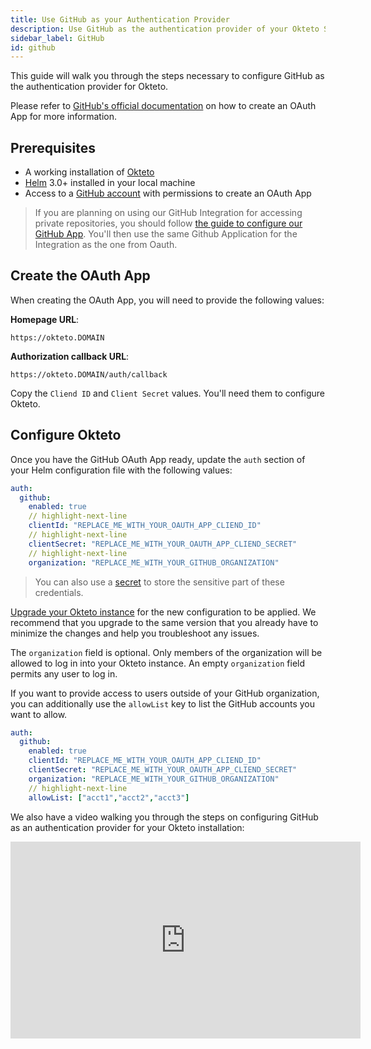```yaml
---
title: Use GitHub as your Authentication Provider
description: Use GitHub as the authentication provider of your Okteto Self-hosted instance
sidebar_label: GitHub
id: github
---
```


This guide will walk you through the steps necessary to configure GitHub as the authentication provider for Okteto.

Please refer to [GitHub's official documentation](https://developer.github.com/apps/building-oauth-apps/creating-an-oauth-app/) on how to create an OAuth App for more information.

## Prerequisites

- A working installation of [Okteto](get-started/install/index.mdx)
- [Helm](https://helm.sh/docs/intro/install/) 3.0+ installed in your local machine
- Access to a [GitHub account](https://github.com/) with permissions to create an OAuth App

> If you are planning on using our GitHub Integration for accessing private repositories, you should follow [the guide to configure our GitHub App](self-hosted/install/github.mdx).
You'll then use the same Github Application for the Integration as the one from Oauth.

## Create the OAuth App

When creating the OAuth App, you will need to provide the following values:

**Homepage URL**:

```
https://okteto.DOMAIN
```

**Authorization callback URL**:

```
https://okteto.DOMAIN/auth/callback
```

Copy the `Cliend ID` and `Client Secret` values. You'll need them to configure Okteto.

## Configure Okteto

Once you have the GitHub OAuth App ready, update the `auth` section of your Helm configuration file with the following values:

```yaml title="config.yaml"
auth:
  github:
    enabled: true
    // highlight-next-line
    clientId: "REPLACE_ME_WITH_YOUR_OAUTH_APP_CLIEND_ID"
    // highlight-next-line
    clientSecret: "REPLACE_ME_WITH_YOUR_OAUTH_APP_CLIEND_SECRET"
    // highlight-next-line
    organization: "REPLACE_ME_WITH_YOUR_GITHUB_ORGANIZATION"
```

> You can also use a [secret](self-hosted/helm-configuration.mdx#store-sensitive-configuration-values-using-a-secret) to store the sensitive part of these credentials.

[Upgrade your Okteto instance](self-hosted/manage/upgrade.mdx) for the new configuration to be applied.
We recommend that you upgrade to the same version that you already have to minimize the changes and help you troubleshoot any issues.

The `organization` field is optional. Only members of the organization will be allowed to log in into your Okteto instance. An empty `organization` field permits any user to log in.

If you want to provide access to users outside of your GitHub organization, you can additionally use the `allowList` key to list the GitHub accounts you want to allow.

```yaml title="config.yaml"
auth:
  github:
    enabled: true
    clientId: "REPLACE_ME_WITH_YOUR_OAUTH_APP_CLIEND_ID"
    clientSecret: "REPLACE_ME_WITH_YOUR_OAUTH_APP_CLIEND_SECRET"
    organization: "REPLACE_ME_WITH_YOUR_GITHUB_ORGANIZATION"
    // highlight-next-line
    allowList: ["acct1","acct2","acct3"]
```

We also have a video walking you through the steps on configuring GitHub as an authentication provider for your Okteto installation:

<iframe
  width="560"
  height="315"
  src="https://www.youtube.com/embed/_IUUASuAjtg"
  title="YouTube video player"
  frameborder="0"
  allow="accelerometer; autoplay; clipboard-write; encrypted-media; gyroscope; picture-in-picture; web-share"
  allowfullscreen
></iframe>
